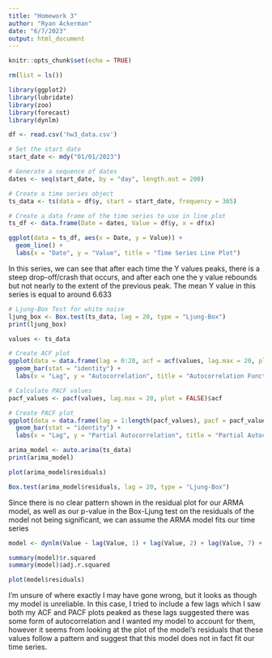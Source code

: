 ```yaml
---
title: "Homework 3"
author: "Ryan Ackerman"
date: "6/7/2023"
output: html_document
---
```


```r
knitr::opts_chunk$set(echo = TRUE)
```

```r
rm(list = ls())

library(ggplot2)
library(lubridate)
library(zoo)
library(forecast)
library(dynlm)

df <- read.csv('hw3_data.csv')
```

```r
# Set the start date
start_date <- mdy("01/01/2023")

# Generate a sequence of dates
dates <- seq(start_date, by = "day", length.out = 200)

# Create a time series object
ts_data <- ts(data = df$y, start = start_date, frequency = 365)

# Create a data frame of the time series to use in line plot
ts_df <- data.frame(Date = dates, Value = df$y, x = df$x)


```

```r
ggplot(data = ts_df, aes(x = Date, y = Value)) +
  geom_line() +
  labs(x = "Date", y = "Value", title = "Time Series Line Plot")
```

In this series, we can see that after each time the Y values peaks, there is a steep drop-off/crash that occurs, and after each one the y value rebounds but not nearly to the extent of the previous peak. The mean Y value in this series is equal to around 6.633


```r
# Ljung-Box Test for white noise
ljung_box <- Box.test(ts_data, lag = 20, type = "Ljung-Box")
print(ljung_box)
```

```r
values <- ts_data

# Create ACF plot
ggplot(data = data.frame(lag = 0:20, acf = acf(values, lag.max = 20, plot = FALSE)$acf), aes(x = lag, y = acf)) +
  geom_bar(stat = "identity") +
  labs(x = "Lag", y = "Autocorrelation", title = "Autocorrelation Function (ACF) Plot")

```

```r
# Calculate PACF values
pacf_values <- pacf(values, lag.max = 20, plot = FALSE)$acf

# Create PACF plot
ggplot(data = data.frame(lag = 1:length(pacf_values), pacf = pacf_values), aes(x = lag, y = pacf)) +
  geom_bar(stat = "identity") +
  labs(x = "Lag", y = "Partial Autocorrelation", title = "Partial Autocorrelation Function (PACF) Plot")
```

```r
arima_model <- auto.arima(ts_data)
print(arima_model)

plot(arima_model$residuals)
```


```r
Box.test(arima_model$residuals, lag = 20, type = "Ljung-Box")

```
Since there is no clear pattern shown in the residual plot for our ARMA model, as well as our p-value in the Box-Ljung test on the residuals of the model not being significant, we can assume the ARMA model fits our time series

```r
model <- dynlm(Value ~ lag(Value, 1) + lag(Value, 2) + lag(Value, 7) + x, data = ts_df)

summary(model)$r.squared
summary(model)$adj.r.squared
```

```r
plot(model$residuals)
```

I'm unsure of where exactly I may have gone wrong, but it looks as though my model is unreliable. In this case, I tried to include a few lags which I saw both my ACF and PACF plots peaked as these lags suggested there was some form of autocorrelation and I wanted my model to account for them, however it seems from looking at the plot of the model's residuals that these values follow a pattern and suggest that this model does not in fact fit our time series. 














